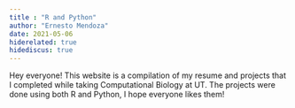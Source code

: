 ```yaml
---
title : "R and Python"
author: "Ernesto Mendoza"
date: 2021-05-06
hiderelated: true
hidediscus: true
---
```

 Hey everyone! This website is a compilation of my resume and projects that I completed while taking Computational Biology at UT. The projects were done using both R and Python, I hope everyone likes them!